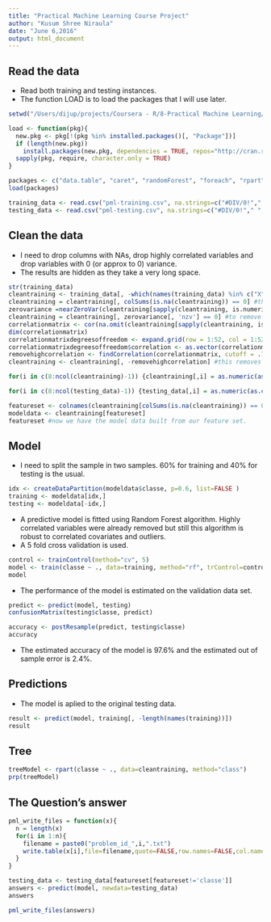 ```yaml
---
title: "Practical Machine Learning Course Project"
author: "Kusum Shree Niraula"
date: "June 6,2016"
output: html_document
---
```


## Read the data

* Read both training and testing instances. 
* The function LOAD is to load the packages that I will use later.
```r
setwd("/Users/dijup/projects/Coursera - R/8-Practical Machine Learning/MachineLearning/")

load <- function(pkg){
  new.pkg <- pkg[!(pkg %in% installed.packages()[, "Package"])]
  if (length(new.pkg))
    install.packages(new.pkg, dependencies = TRUE, repos="http://cran.rstudio.com/")
  sapply(pkg, require, character.only = TRUE)
} 

packages <- c("data.table", "caret", "randomForest", "foreach", "rpart", "rpart.plot", "corrplot")
load(packages)

training_data <- read.csv("pml-training.csv", na.strings=c("#DIV/0!"," ", "", "NA", "NAs", "NULL"))
testing_data <- read.csv("pml-testing.csv", na.strings=c("#DIV/0!"," ", "", "NA", "NAs", "NULL"))
```

## Clean the data
* I need to drop columns with NAs, drop highly correlated variables and drop variables with 0 (or approx to 0) variance.
* The results are hidden as they take a very long space.
```r
str(training_data)
cleantraining <- training_data[, -which(names(training_data) %in% c("X", "user_name", "raw_timestamp_part_1", "raw_timestamp_part_2", "cvtd_timestamp", "new_window", "num_window"))]
cleantraining = cleantraining[, colSums(is.na(cleantraining)) == 0] #this drops columns with NAs
zerovariance =nearZeroVar(cleantraining[sapply(cleantraining, is.numeric)], saveMetrics=TRUE)
cleantraining = cleantraining[, zerovariance[, 'nzv'] == 0] #to remove 0 or near to 0 variance variables
correlationmatrix <- cor(na.omit(cleantraining[sapply(cleantraining, is.numeric)]))
dim(correlationmatrix)
correlationmatrixdegreesoffreedom <- expand.grid(row = 1:52, col = 1:52)
correlationmatrixdegreesoffreedom$correlation <- as.vector(correlationmatrix) #this returns the correlation matrix in matrix format
removehighcorrelation <- findCorrelation(correlationmatrix, cutoff = .7, verbose = TRUE)
cleantraining <- cleantraining[, -removehighcorrelation] #this removes highly correlated variables (in psychometric theory .7+ correlation is a high correlation)

for(i in c(8:ncol(cleantraining)-1)) {cleantraining[,i] = as.numeric(as.character(cleantraining[,i]))}

for(i in c(8:ncol(testing_data)-1)) {testing_data[,i] = as.numeric(as.character(testing_data[,i]))} #Some columns were blank, hence are dropped. I will use a set that only includes complete columns. I also remove user name, timestamps and windows to have a light data set.

featureset <- colnames(cleantraining[colSums(is.na(cleantraining)) == 0])[-(1:7)]
modeldata <- cleantraining[featureset]
featureset #now we have the model data built from our feature set.
```

## Model
* I need to split the sample in two samples. 60% for training and 40% for testing is the usual.
```r
idx <- createDataPartition(modeldata$classe, p=0.6, list=FALSE )
training <- modeldata[idx,]
testing <- modeldata[-idx,]
```
* A predictive model is fitted using Random Forest algorithm. Highly correlated variables were already removed but still this algorithm is robust to correlated covariates and outliers. 
* A 5 fold cross validation is used.
```r
control <- trainControl(method="cv", 5)
model <- train(classe ~ ., data=training, method="rf", trControl=control, ntree=250)
model
```
* The performance of the model is estimated on the validation data set.  
```r
predict <- predict(model, testing)
confusionMatrix(testing$classe, predict)

accuracy <- postResample(predict, testing$classe)
accuracy
```
* The estimated accuracy of the model is 97.6% and the estimated out of sample error is 2.4%.

## Predictions
* The model is aplied to the original testing data.
```r
result <- predict(model, training[, -length(names(training))])
result
```  

## Tree
```r
treeModel <- rpart(classe ~ ., data=cleantraining, method="class")
prp(treeModel) 
```

## The Question's answer
```r
pml_write_files = function(x){
  n = length(x)
  for(i in 1:n){
    filename = paste0("problem_id_",i,".txt")
    write.table(x[i],file=filename,quote=FALSE,row.names=FALSE,col.names=FALSE)
  }
}

testing_data <- testing_data[featureset[featureset!='classe']]
answers <- predict(model, newdata=testing_data)
answers

pml_write_files(answers)
```